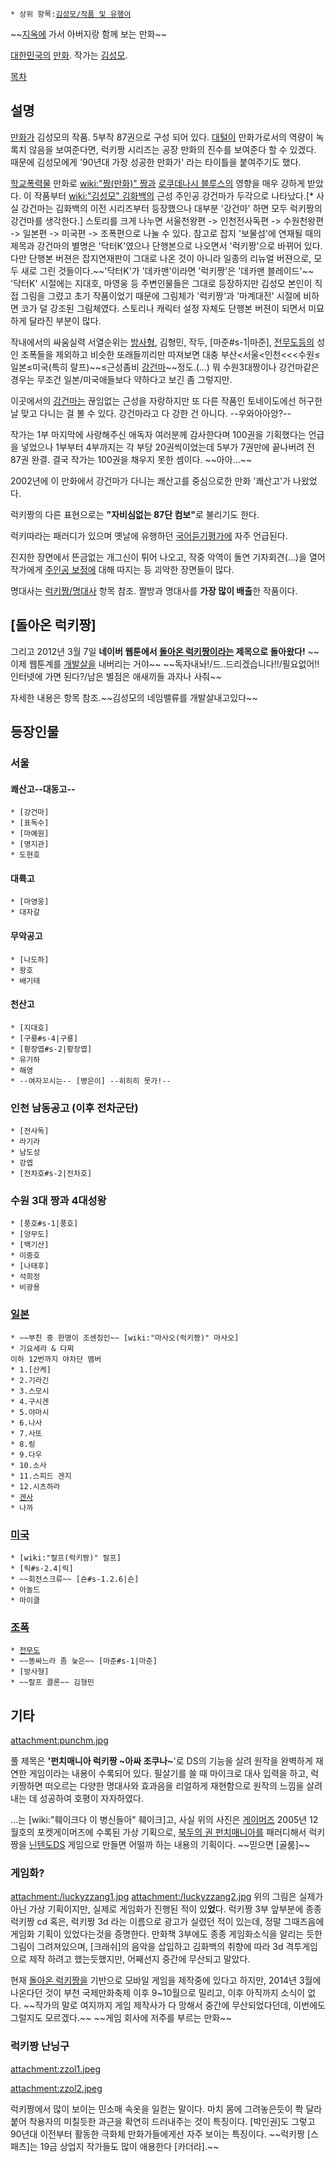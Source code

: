  * 상위 항목:[[김성모/작품 및 유행어]]

~~[[지옥]]에 가서 아버지랑 함께 보는 만화~~

[[대한민국]]의 [[만화]]. 작가는 [[김성모]].

[[목차]]
== 설명 ==
[[만화가]] 김성모의 작품. 5부작 87권으로 구성 되어 있다. [[대털]]이 만화가로서의 역량이 녹록치 않음을 보여준다면, 럭키짱 시리즈는 공장 만화의 진수를 보여준다 할 수 있겠다. 때문에 김성모에게 '90년대 가장 성공한 만화가' 라는 타이틀을 붙여주기도 했다.

[[학교폭력물]] 만화로 [[wiki:"짱(만화)" 짱]]과 [[로쿠데나시 블루스]]의 영향을 매우 강하게 받았다. 이 작품부터 [[wiki:"김성모" 김화백]]의 근성 주인공 강건마가 두각으로 나타났다.[* 사실 강건마는 김화백의 이전 시리즈부터 등장했으나 대부분 '강건마' 하면 모두 럭키짱의 강건마를 생각한다.] 스토리를 크게 나누면 서울천왕편 -> 인천전사독편 -> 수원천왕편 -> 일본편 -> 미국편 -> 조폭편으로 나눌 수 있다. 참고로 잡지 '보물섬'에 연재될 때의 제목과 강건마의 별명은 '닥터K'였으나 단행본으로 나오면서 '럭키짱'으로 바뀌어 있다. 다만 단행본 버젼은 잡지연재판이 그대로 나온 것이 아니라 일종의 리뉴얼 버젼으로, 모두 새로 그린 것들이다.~~'닥터K'가 '데카맨'이라면 '럭키짱'은 '데카맨 블레이드'~~ '닥터K' 시절에는 지대호, 마영웅 등 주변인물들은 그대로 등장하지만 김성모 본인이 직접 그림을 그렸고 초기 작품이었기 때문에 그림체가 '럭키짱'과 '마계대전' 시절에 비하면 코가 덜 강조된 그림체였다. 스토리나 캐릭터 설정 자체도 단행본 버젼이 되면서 미묘하게 달라진 부분이 많다.

작내에서의 싸움실력 서열순위는 [[방사형]], 김형민, 작두, [마준#s-1|마준], [[전무도]]등의 성인 조폭들을 제외하고 비슷한 또래들끼리만 따져보면 대충 부산<서울<인천<<<수원≤일본≤미국(특히 랄프)~~≤근성좀비 [[강건마]]~~정도.(...) 뭐 수원3대짱이나 강건마같은 경우는 무조건 일본/미국애들보다 약하다고 보긴 좀 그렇지만.

이곳에서의 [[강건마]]는 끊임없는 근성을 자랑하지만 또 다른 작품인 토네이도에선 허구한 날 맞고 다니는 걸 볼 수 있다. 강건마라고 다 강한 건 아니다. --우와아아앙?--

작가는 1부 마지막에 사랑해주신 애독자 여러분께 감사한다며 100권을 기획했다는 언급을 넣었으나 1부부터 4부까지는 각 부당 20권씩이었는데 5부가 7권만에 끝나버려 전 87권 완결. 결국 작가는 100권을 채우지 못한 셈이다. ~~아아...~~

2002년에 이 만화에서 강건마가 다니는 쾌산고를 중심으로한 만화 '쾌산고'가 나왔었다.

럭키짱의 다른 표현으로는 '''"자비심없는 87단 컴보"'''로 불리기도 한다.

럭키따라는 패러디가 있으며 옛날에 유행하던 [[국어듣기평가]]에 자주 언급된다.

진지한 장면에서 뜬금없는 개그신이 튀어 나오고, 작중 악역이 돌연 기자회견(...)을 열어 작가에게 [[주인공 보정]]에 대해 따지는 등 괴악한 장면들이 많다.

명대사는 [[럭키짱/명대사]] 항목 참조. 짤방과 명대사를 '''가장 많이 배출'''한 작품이다.

== [돌아온 럭키짱] ==
그리고 2012년 3월 7일 '''네이버 웹툰에서 [[돌아온 럭키짱]]이라는 제목으로 돌아왔다!'''
~~이제 웹툰계를 [[개발살]]을 내버리는 거야~~ 
~~독자내놔!/드..드리겠습니다!!/필요없어!! 인터넷에 가면 된다?/남은 별점은 애새끼들 과자나 사줘~~ 

자세한 내용은 항목 참조.~~김성모의 네임밸류를 개발살내고있다~~
== 등장인물 ==
=== 서울 ===
==== 쾌산고--대동고-- ====
 * [강건마]
 * [표독수]
 * [마예원]
 * [명지관]
 * 도현호

==== 대륙고 ====
 * [마영웅]
 * 대자갈

==== 무악공고 ====
 * [나도하]
 * 왕호
 * 배기태

==== 천산고 ====
 * [지대호]
 * [구룡#s-4|구룡]  
 * [황장엽#s-2|황장엽]
 * 유기하
 * 해영
 * --여자꼬시는-- [병은이] --히히히 못가!--

=== 인천 남동공고 (이후 전차군단) ===
 * [전사독]
 * 라기라
 * 남도성
 * 강엽
 * [전차호#s-2|전차호]

=== 수원 3대 짱과 4대성왕 ===
 * [풍호#s-1|풍호]
 * [양무도]
 * [백기산]
 * 이중호
 * [나태후]
 * 석희정
 * 비광용

=== [[일본]] ===
 * ~~부친 중 한명이 조센징인~~ [wiki:"마사오(럭키짱)" 마사오]
 * 기요세라 & 다찌
 이하 12번까지 야차단 멤버
 * 1.[산케]
 * 2.기라긴
 * 3.스모시
 * 4.구시겐
 * 5.야마시
 * 6.나사
 * 7.사또
 * 8.링
 * 9.다우
 * 10.소사
 * 11.스피드 겐지
 * 12.시츠하라
 * [[겐사]]
 * 나까
 

=== [[미국]] ===
 * [wiki:"랄프(럭키짱)" 랄프]
 * [릭#s-2.4|릭]
 * ~~회전스크류~~ [숀#s-1.2.6|숀]
 * 아놀드
 * 마이클

=== [[조폭]] ===
 * [[전무도]]
 * ~~똥싸느라 좀 늦은~~ [마준#s-1|마준]
 * [방사형]  
 * ~~랄프 클론~~ 김형민

== 기타 ==
attachment:punchm.jpg

풀 제목은 ''''펀치매니아 럭키짱 ~아싸 조쿠나~''''로 DS의 기능을 살려 원작을 완벽하게 재연한 게임이라는 내용이 수록되어 있다. 필살기를 쓸 때 마이크로 대사 입력을 하고, 럭키짱하면 떠오르는 다양한 명대사와 효과음을 리얼하게 재현함으로 원작의 느낌을 살려내는 데 성공하여 호평이 자자하였다.

...는 [wiki:"훼이크다 이 병신들아" 훼이크]고, 사실 위의 사진은 [[게이머즈]] 2005년 12월호의 포켓게이머즈에 수록된 가상 기획으로, [[북두의 권 펀치매니아]]를 패러디해서 럭키짱을 [[닌텐도DS]] 게임으로 만들면 어떨까 하는 내용의 기획이다. ~~믿으면 [골룸]~~

=== 게임화? ===
attachment:/luckyzzang1.jpg
attachment:/luckyzzang2.jpg
위의 그림은 실제가 아닌 가상 기획이지만, 실제로 게임화가 진행된 적이 있'''었'''다. 럭키짱 3부 앞부분에 종종 럭키짱 cd 혹은, 럭키짱 3d 라는 이름으로 광고가 실렸던 적이 있는데, 정말 그때즈음에 게임화 기획이 있었다는것을 증명한다. 만화책 3부에도 종종 게임화소식을 알리는 듯한 그림이 그려져있으며, [크래쉬]의 음악을 삽입하고 김화백의 취향에 따라 3d 격투게임으로 제작 하려고 했는듯했지만, 어째선지 중간에 무산되고 말았다.

현재 [[돌아온 럭키짱]]을 기반으로 모바일 게임을 제작중에 있다고 하지만, 2014년 3월에 나온다던 것이 부천 국제만화축제 이후 9~10월으로 밀리고, 이후 아직까지 소식이 없다. ~~작가의 말로 여지까지 게임 제작사가 다 망해서 중간에 무산되었다던데, 이번에도 그럴지도 모르겠다.~~ ~~게임 회사에 저주를 부르는 만화~~

=== 럭키짱 난닝구 ===
attachment:zzol1.jpeg
 
attachment:zzol2.jpeg

럭키짱에서 많이 보이는 민소매 속옷을 일컫는 말이다. 마치 몸에 그려놓은듯이 쫙 달라붙어 착용자의 미칠듯한 과근을 확연히 드러내주는 것이 특징이다. [박인권]도 그렇고 90년대 이전부터 활동한 극화체 만화가들에게선 자주 보이는 특징이다. ~~럭키짱 [스패츠]는 19금 상업지 작가들도 많이 애용한다 [카더라].~~

